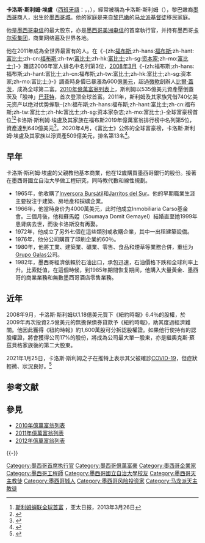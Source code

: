 {{noteTA
|T=zh-cn:卡洛斯·斯利姆;zh-tw:卡洛斯·史林;zh-hk:卡洛斯·斯利姆;
|1=zh-cn:斯利姆;zh-tw:史林;zh-hk:斯利姆;
}}
{{Infobox person
| name        =卡洛斯·斯利姆
| image       = File:Carlos Slim (45680472234) (cropped).jpg
| image_size  = 
| caption     = 
| birth_name=卡洛斯·斯利姆·埃卢
| birth_date  = {{Birth date and age|1940|01|28}}
| birth_place = {{flag|MEX|1934}}[[墨西哥城|墨西哥城]]
| nationality = {{MEX}}
| residence   = [[墨西哥城|墨西哥城]]
| education   = [[土木工程|土木工程]]
| alma_mater  = [[墨西哥国立自治大学|墨西哥国立自治大学]]
| occupation  = [[墨西哥电信|墨西哥电信]]、[[墨西哥美洲电信|墨西哥美洲电信]]、[[三星電子|三星墨西哥]]及[[卡尔索集团|卡尔索集团]]总裁及首席執行官
| networth    = {{gain}} US$616亿<ref name="Forbes Profile">{{cite web|url=https://www.forbes.com/profile/carlos-slim-helu|title=Carlos Slim|website=Forbes|publisher=《[[富比士|富比士]]》|language=en|accessdate=November 24, 2019|archive-date=2019-03-28|archive-url=https://web.archive.org/web/20190328021323/https://www.forbes.com/profile/carlos-slim-helu/|dead-url=no}}</ref>（2019年11月）
| religion    = [[马龙尼礼教会|马龙尼礼教会]]<ref>{{cite news |url=http://magazine.globeinvestor.com/servlet/ArticleNews/story/GIGOLD/20080325/wallentuck20325/GIGOLDMAG/news |title=Carlos Slim Helu |first=Andrew |last=Allentuck |newspaper=Trade by Numbers |publisher=globeinvestor.com |date=March 2009 |accessdate=2012-05-26 |archive-url=https://web.archive.org/web/20090228163616/http://magazine.globeinvestor.com/servlet/ArticleNews/story/GIGOLD/20080325/wallentuck20325/GIGOLDMAG/news |archive-date=2009-02-28 |dead-url=yes }}</ref>
| spouse      = 索玛娅·杜米特（1967年–1999年，病逝）
| children    = [[卡洛斯·斯利姆·杜米特|卡洛斯]]<br>马克·安东尼奥<br>帕特里克<br>索玛娅<br>瓦妮莎<br>乔安娜
| parents     = 胡利安·斯利姆·哈达德（已故）<br>琳达·埃卢
| known_for   = 世界首富（2007年、2010-2013年）
| website     = {{URL|http://www.carlosslim.com/biografia_ing.html|Carlos Slim}}
}}

'''卡洛斯·斯利姆·埃盧'''（[[西班牙語|西班牙語]]：'''{{lang|es|Carlos Slim Helú}}'''，{{lang-ar|كارلوس سليم حلو}}，{{bd|1940年|1月28日|catIdx=S}}），經常被稱為卡洛斯·斯利姆（{{lang|es|Carlos Slim}}），黎巴嫩裔[[墨西哥|墨西哥]]商人，出生於[[墨西哥城|墨西哥城]]。他的家庭是来自[[黎巴嫩|黎巴嫩]]的[[马龙派|马龙派]][[基督徒|基督徒]]移民家庭。

他是[[墨西哥电信|墨西哥电信]]的最大股东，亦是[[墨西哥美洲电信|墨西哥美洲电信]]的首席執行官，并持有墨西哥[[卡尔索集团|卡尔索集团]]，商業网络遍及世界各地。

他在2011年成為全世界最富有的人。在《-{zh:[[福布斯|福布斯]];zh-hans:[[福布斯|福布斯]];zh-hant:[[富比士|富比士]];zh-cn:[[福布斯|福布斯]];zh-tw:[[富比士|富比士]];zh-hk:[[富比士|富比士]];zh-sg:[[资本家|资本家]];zh-mo:[[富比士|富比士]];}-》雜誌2006年富人排名中名列第3位，[[2008年3月|2008年3月]]《-{zh:福布斯;zh-hans:福布斯;zh-hant:富比士;zh-cn:福布斯;zh-tw:富比士;zh-hk:富比士;zh-sg:资本家;zh-mo:富比士;}-》調查時身價已暴漲為600億[[美元|美元]]，超過[[微軟|微軟]]創辦人[[比爾·蓋茨|比爾·蓋茨]]，成為全球第二富。[[2010年億萬富翁列表|2010年億萬富翁列表]]上，斯利姆以535億美元資產壓倒蓋茨及「股神」[[沃倫·巴菲特|巴菲特]]，首次登顶全球首富。2011年，斯利姆及其家族凭借740亿美元资产以绝对优势蝉联-{zh:福布斯;zh-hans:福布斯;zh-hant:富比士;zh-cn:福布斯;zh-tw:富比士;zh-hk:富比士;zh-sg:资本家杂志;zh-mo:富比士;}-全球富豪榜首位<ref>[http://www.apdnews.com/news/22368.html 斯利姆蝉联全球首富] {{Wayback|url=http://www.apdnews.com/news/22368.html |date=20130308143252 }}，亚太日报，2013年3月26日</ref><ref name="The World's Billionaires">{{Cite web |url=http://www.forbes.com/wealth/billionaires |title=The World's Billionaires - Forbes.com |accessdate=2011-03-10 |archive-date=2012-01-06 |archive-url=https://web.archive.org/web/20120106023141/http://www.forbes.com/wealth/billionaires |dead-url=no }}</ref>卡洛斯·斯利姆·埃盧及其家族在福布斯2019年億萬富翁排行榜中名列第5位，資產達到640億美元<ref>{{Cite web |url = https://www.forbes.com/profile/carlos-slim-helu/?list=billionaires#3e0663cb646b |title = #5 Carlos Slim Helu & family |publisher = Forbes |language = en |accessdate = 2019-03-18 |archive-date = 2017-11-15 |archive-url = https://web.archive.org/web/20171115045846/https://www.forbes.com/profile/carlos-slim-helu/?list=billionaires#3e0663cb646b |dead-url = no }}</ref>。2020年4月，《富比士》公佈的全球富豪榜，卡洛斯·斯利姆·埃盧及其家族以淨資產509億美元，排名第13名<ref>{{Cite web | url =https://www.forbes.com/billionaires/ | title =The Richest in 2020 | publisher =Forbes | language =en | accessdate =2020-04-09 | archive-date =2018-02-27 | archive-url =https://web.archive.org/web/20180227133643/https://www.forbes.com/billionaires/list/2/ | dead-url =no }}</ref>。

== 早年 ==
卡洛斯·斯利姆·埃盧的父親教他基本商業，他在12歲購買墨西哥銀行的股份。接著在墨西哥國立自治大學做工程研究，同時教代數和線性規劃。
*1965年，他收購了[[Inversora_Bursátil|Inversora Bursátil]]和[[Jarritos_del_Sur|Jarritos del Sur]]。他的早期職業生涯主要投注于建築、房地產和採礦企業。
*1966年，他當時身价为4000萬美元，此时他成立Inmobiliaria Carso基金會。三個月後，他和蘇馬婭（Soumaya Domit Gemayel）結婚直至她1999年患肾病去世，而後卡洛斯没有再娶。
*1972年，他成立了另外七個在這些類別或收購企業，其中一出租建築設備。 
*1976年，他分公司購買了印刷企業的60％。
*1980年，他將工業、建築業、礦業、零售、食品和煙草等業務合併，重组为[[Grupo_Galas|Grupo Galas]]公司。
*1982年，墨西哥經濟依賴於石油出口，承包迅速，石油價格下跌和全球利率上升。比索貶值，在這個時候，到1985年期間恢复期间，他購入大量黃金、墨西哥的商業業務和無數墨西哥酒店零售業務。

== 近年 ==
2008年9月，卡洛斯·斯利姆以1.18億美元買下《紐約時報》6.4％的股權，於2009年再次投資2.5億美元的無擔保債券貸款予《紐約時報》，助其度過經濟難關。他因此獲得《紐約時報》約1,600萬股可分拆認股權證。如果他行使持有的認股權證，將會獲得公司17%的股份，將成為公司最大單一股東，亦是繼奧克斯·蘇茲貝格家族後的第二大股東。

2021年1月25日，卡洛斯·斯利姆之子在推特上表示其父被確診[[COVID-19|COVID-19]]，但症狀輕微、狀況良好。<ref>{{cite news |url=https://udn.com/news/story/120944/5204694 |title=身價550億美元墨西哥首富 確診新冠肺炎 |publisher=聯合新聞網 |date=2020-01-26 |accessdate=2021-01-27 |archive-date=2021-02-28 |archive-url=https://web.archive.org/web/20210228034750/https://udn.com/news/story/120944/5204694 |dead-url=no }}</ref>

== 参考文献 ==
{{Reflist|30em}}

== 參見 ==
{{Portal|墨西哥|经济|人物}}
* [[2010年億萬富翁列表|2010年億萬富翁列表]]
* [[2011年億萬富翁列表|2011年億萬富翁列表]]
* [[2012年億萬富翁列表|2012年億萬富翁列表]]

{{-}}
{{start box}}
{{s-records}}
{{Succession record holder box|[[比尔·盖茨|比尔·盖茨]]|[[比尔·盖茨|比尔·盖茨]]|[[2010年亿万富翁列表|世界首富]]|2010年－2014年}}
{{end}}

{{Authority control}}

{{DEFAULTSORT:Slim Helú, Carlos}}
[[Category:墨西哥首席执行官|Category:墨西哥首席执行官]]
[[Category:墨西哥億萬富豪|Category:墨西哥億萬富豪]]
[[Category:墨西哥企業家|Category:墨西哥企業家]]
[[Category:墨西哥工程師|Category:墨西哥工程師]]
[[Category:墨西哥國立自治大學校友|Category:墨西哥國立自治大學校友]]
[[Category:墨西哥天主教徒|Category:墨西哥天主教徒]]
[[Category:墨西哥城人|Category:墨西哥城人]]
[[Category:墨西哥风险投资家|Category:墨西哥风险投资家]]
[[Category:马龙派天主教徒|Category:马龙派天主教徒]]